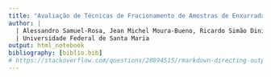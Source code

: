 ```yaml
---
title: "Avaliação de Técnicas de Fracionamento de Amostras de Enxurrada"
author: |
  | Alessandro Samuel-Rosa, Jean Michel Moura-Bueno, Ricardo Simão Diniz Dalmolin
  | Universidade Federal de Santa Maria
output: html_notebook
bibliography: [biblio.bib]
# https://stackoverflow.com/questions/28894515/rmarkdown-directing-output-file-into-a-directory
---
```



